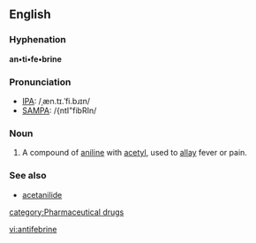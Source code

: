==English==

===Hyphenation===
'''an•ti•fe•brine'''

===Pronunciation===
*[[IPA]]: /ˌæn.tɪ.ˈfi.bɹɪn/
*[[SAMPA]]: /{ntI"fibRIn/

===Noun===
{{en-noun|-}}

# A compound of [[aniline]] with [[acetyl]], used to [[allay]] fever or pain.

===See also===
*[[acetanilide]]

[[category:Pharmaceutical drugs]]

[[vi:antifebrine]]